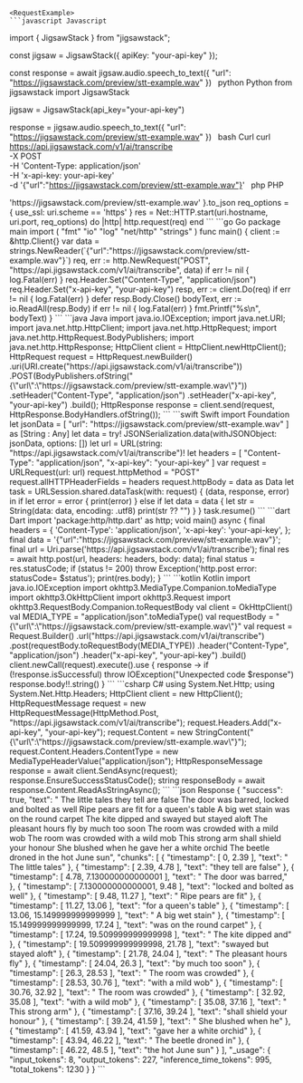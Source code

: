 
    <RequestExample>
    ```javascript Javascript
import { JigsawStack } from "jigsawstack";

const jigsaw = JigsawStack({ apiKey: "your-api-key" });

const response = await jigsaw.audio.speech_to_text({
      "url": "https://jigsawstack.com/preview/stt-example.wav"
})
    ```
    ```python Python
from jigsawstack import JigsawStack

jigsaw = JigsawStack(api_key="your-api-key")

response = jigsaw.audio.speech_to_text({
      "url": "https://jigsawstack.com/preview/stt-example.wav"
})
    ```
    ```bash Curl
curl https://api.jigsawstack.com/v1/ai/transcribe \
 -X POST \
 -H 'Content-Type: application/json' \
 -H 'x-api-key: your-api-key' \
 -d '{"url":"https://jigsawstack.com/preview/stt-example.wav"}'
    ```
    ```php PHP
<?php
$ch = curl_init();
curl_setopt($ch, CURLOPT_URL, 'https://api.jigsawstack.com/v1/ai/transcribe');
curl_setopt($ch, CURLOPT_RETURNTRANSFER, true);
curl_setopt($ch, CURLOPT_CUSTOMREQUEST, 'POST');
curl_setopt($ch, CURLOPT_HTTPHEADER, [
    'Content-Type: application/json',
    'x-api-key: your-api-key',
]);
curl_setopt($ch, CURLOPT_POSTFIELDS, '{"url":"https://jigsawstack.com/preview/stt-example.wav"}');

$response = curl_exec($ch);

curl_close($ch);

    ```
    ```ruby Ruby
require 'net/http'
require 'json'

uri = URI('https://api.jigsawstack.com/v1/ai/transcribe')
req = Net::HTTP::Post.new(uri)
req.content_type = 'application/json'
req['x-api-key'] = 'your-api-key'

req.body = {
  'url' => 'https://jigsawstack.com/preview/stt-example.wav'
}.to_json

req_options = {
  use_ssl: uri.scheme == 'https'
}
res = Net::HTTP.start(uri.hostname, uri.port, req_options) do |http|
  http.request(req)
end

    ```
    ```go Go
package main

import (
	"fmt"
	"io"
	"log"
	"net/http"
	"strings"
)

func main() {
	client := &http.Client{}
	var data = strings.NewReader(`{"url":"https://jigsawstack.com/preview/stt-example.wav"}`)
	req, err := http.NewRequest("POST", "https://api.jigsawstack.com/v1/ai/transcribe", data)
	if err != nil {
		log.Fatal(err)
	}
	req.Header.Set("Content-Type", "application/json")
	req.Header.Set("x-api-key", "your-api-key")
	resp, err := client.Do(req)
	if err != nil {
		log.Fatal(err)
	}
	defer resp.Body.Close()
	bodyText, err := io.ReadAll(resp.Body)
	if err != nil {
		log.Fatal(err)
	}
	fmt.Printf("%s\n", bodyText)
}

    ```
    ```java Java
import java.io.IOException;
import java.net.URI;
import java.net.http.HttpClient;
import java.net.http.HttpRequest;
import java.net.http.HttpRequest.BodyPublishers;
import java.net.http.HttpResponse;

HttpClient client = HttpClient.newHttpClient();

HttpRequest request = HttpRequest.newBuilder()
    .uri(URI.create("https://api.jigsawstack.com/v1/ai/transcribe"))
    .POST(BodyPublishers.ofString("{\"url\":\"https://jigsawstack.com/preview/stt-example.wav\"}"))
    .setHeader("Content-Type", "application/json")
    .setHeader("x-api-key", "your-api-key")
    .build();

HttpResponse<String> response = client.send(request, HttpResponse.BodyHandlers.ofString());

    ```
    ```swift Swift
import Foundation

let jsonData = [
    "url": "https://jigsawstack.com/preview/stt-example.wav"
] as [String : Any]
let data = try! JSONSerialization.data(withJSONObject: jsonData, options: [])

let url = URL(string: "https://api.jigsawstack.com/v1/ai/transcribe")!
let headers = [
    "Content-Type": "application/json",
    "x-api-key": "your-api-key"
]

var request = URLRequest(url: url)
request.httpMethod = "POST"
request.allHTTPHeaderFields = headers
request.httpBody = data as Data

let task = URLSession.shared.dataTask(with: request) { (data, response, error) in
    if let error = error {
        print(error)
    } else if let data = data {
        let str = String(data: data, encoding: .utf8)
        print(str ?? "")
    }
}

task.resume()

    ```
    ```dart Dart
import 'package:http/http.dart' as http;

void main() async {
  final headers = {
    'Content-Type': 'application/json',
    'x-api-key': 'your-api-key',
  };

  final data = '{"url":"https://jigsawstack.com/preview/stt-example.wav"}';

  final url = Uri.parse('https://api.jigsawstack.com/v1/ai/transcribe');

  final res = await http.post(url, headers: headers, body: data);
  final status = res.statusCode;
  if (status != 200) throw Exception('http.post error: statusCode= $status');

  print(res.body);
}

    ```
    ```kotlin Kotlin
import java.io.IOException
import okhttp3.MediaType.Companion.toMediaType
import okhttp3.OkHttpClient
import okhttp3.Request
import okhttp3.RequestBody.Companion.toRequestBody

val client = OkHttpClient()

val MEDIA_TYPE = "application/json".toMediaType()

val requestBody = "{\"url\":\"https://jigsawstack.com/preview/stt-example.wav\"}"

val request = Request.Builder()
  .url("https://api.jigsawstack.com/v1/ai/transcribe")
  .post(requestBody.toRequestBody(MEDIA_TYPE))
  .header("Content-Type", "application/json")
  .header("x-api-key", "your-api-key")
  .build()

client.newCall(request).execute().use { response ->
  if (!response.isSuccessful) throw IOException("Unexpected code $response")
  response.body!!.string()
}

    ```
    ```csharp C#
using System.Net.Http;
using System.Net.Http.Headers;

HttpClient client = new HttpClient();

HttpRequestMessage request = new HttpRequestMessage(HttpMethod.Post, "https://api.jigsawstack.com/v1/ai/transcribe");

request.Headers.Add("x-api-key", "your-api-key");

request.Content = new StringContent("{\"url\":\"https://jigsawstack.com/preview/stt-example.wav\"}");
request.Content.Headers.ContentType = new MediaTypeHeaderValue("application/json");

HttpResponseMessage response = await client.SendAsync(request);
response.EnsureSuccessStatusCode();
string responseBody = await response.Content.ReadAsStringAsync();

    ```
    </RequestExample>
    <ResponseExample>
    ```json Response
{
      "success": true,
      "text": " The little tales they tell are false The door was barred, locked and bolted as well Ripe pears are fit for a queen's table A big wet stain was on the round carpet The kite dipped and swayed but stayed aloft The pleasant hours fly by much too soon The room was crowded with a mild wob The room was crowded with a wild mob This strong arm shall shield your honour She blushed when he gave her a white orchid The beetle droned in the hot June sun",
      "chunks": [
            {
                  "timestamp": [
                        0,
                        2.39
                  ],
                  "text": " The little tales"
            },
            {
                  "timestamp": [
                        2.39,
                        4.78
                  ],
                  "text": "they tell are false"
            },
            {
                  "timestamp": [
                        4.78,
                        7.130000000000001
                  ],
                  "text": " The door was barred,"
            },
            {
                  "timestamp": [
                        7.130000000000001,
                        9.48
                  ],
                  "text": "locked and bolted as well"
            },
            {
                  "timestamp": [
                        9.48,
                        11.27
                  ],
                  "text": " Ripe pears are fit"
            },
            {
                  "timestamp": [
                        11.27,
                        13.06
                  ],
                  "text": "for a queen's table"
            },
            {
                  "timestamp": [
                        13.06,
                        15.149999999999999
                  ],
                  "text": " A big wet stain"
            },
            {
                  "timestamp": [
                        15.149999999999999,
                        17.24
                  ],
                  "text": "was on the round carpet"
            },
            {
                  "timestamp": [
                        17.24,
                        19.509999999999998
                  ],
                  "text": " The kite dipped and"
            },
            {
                  "timestamp": [
                        19.509999999999998,
                        21.78
                  ],
                  "text": "swayed but stayed aloft"
            },
            {
                  "timestamp": [
                        21.78,
                        24.04
                  ],
                  "text": " The pleasant hours fly"
            },
            {
                  "timestamp": [
                        24.04,
                        26.3
                  ],
                  "text": "by much too soon"
            },
            {
                  "timestamp": [
                        26.3,
                        28.53
                  ],
                  "text": " The room was crowded"
            },
            {
                  "timestamp": [
                        28.53,
                        30.76
                  ],
                  "text": "with a mild wob"
            },
            {
                  "timestamp": [
                        30.76,
                        32.92
                  ],
                  "text": " The room was crowded"
            },
            {
                  "timestamp": [
                        32.92,
                        35.08
                  ],
                  "text": "with a wild mob"
            },
            {
                  "timestamp": [
                        35.08,
                        37.16
                  ],
                  "text": " This strong arm"
            },
            {
                  "timestamp": [
                        37.16,
                        39.24
                  ],
                  "text": "shall shield your honour"
            },
            {
                  "timestamp": [
                        39.24,
                        41.59
                  ],
                  "text": " She blushed when he"
            },
            {
                  "timestamp": [
                        41.59,
                        43.94
                  ],
                  "text": "gave her a white orchid"
            },
            {
                  "timestamp": [
                        43.94,
                        46.22
                  ],
                  "text": " The beetle droned in"
            },
            {
                  "timestamp": [
                        46.22,
                        48.5
                  ],
                  "text": "the hot June sun"
            }
      ],
      "_usage": {
            "input_tokens": 8,
            "output_tokens": 227,
            "inference_time_tokens": 995,
            "total_tokens": 1230
      }
}
    ```
    </ResponseExample>
    
    